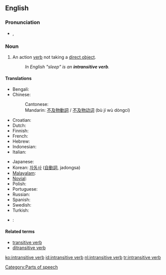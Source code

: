 {{wikipedia}}
==English==

===Pronunciation===
* {{IPA|/ɪnˌtrænsətɪv ˈvɜːb/|/ɪnˌtrænzətɪv ˈvɜːb/}}, {{SAMPA|/In%tr{ns@tIv "v3:b/|/In%tr{nz@tIv "v3:b/}}

===Noun===
{{en-noun|sg=[[intransitive]] [[verb]]}}

# {{grammar}} An action [[verb]] not taking a [[direct object]].
#: ''In English "sleep" is an '''intransitive verb'''.''

====Translations====
{{trans-top|action verb not taking a direct object}}
* Bengali: {{t|bn|অকর্মক ক্রিয়া|sc=Beng|xs=Bengali}}
* Chinese:
*: Cantonese: {{tø|yue|不及物動詞|tr=bat1 kap6 mat6 dung6 ci4|sc=Hani|xs=Cantonese}}
*: Mandarin: [[不及物動詞]] / [[不及物动词]] (bù jí wù dòngcí)
* Croatian: {{t-|hr|neprijelazni glagol|m}}
* Dutch: {{t+|nl|onovergankelijk werkwoord|n}}
* Finnish: {{t|fr|intransitiivinen verbi}}
* French: {{t|fr|verbe intransitif|m}}
* Hebrew: {{t|he|פועל עומד|sc=Hebr}}
* Indonesian: {{t|id|kata kerja intransitif|xs=Indonesian}}
* Italian: {{t|it|verbo intransitivo|m}}
{{trans-mid}}
* Japanese: {{t-|ja|自動詞|tr=jidōshi|sc=Jpan}}
* Korean: [[자동사]] ([[自動詞]], jadongsa)
* [[Malayalam]]: {{t|ml|അകര്‍മ്മകക്രിയ|xs=Malayalam}}
* [[Novial]]: {{tø|nov|non-transitiv verbe|xs=Novial}}
* Polish: {{t|pl|czasownik nieprzechodni|m}}
* Portuguese: {{t|pt|predicação verbal}}
* Russian: {{t|ru|непереходный глагол|m|tr=nepereχódnyj glagól|sc=Cyrl}}
* Spanish: {{t|es|verbo intransitivo|m}}
* Swedish: {{t|sv|intransitivt verb}}
* Turkish: {{t|tr|geçişsiz eylem}}
{{trans-bottom}}

{{checktrans-top}}
* {{ttbc|German}}: {{t|de|intransitivität}}
{{checktrans-bottom}}

====Related terms====
* [[transitive verb]]
* [[ditransitive verb]]

[[Category:Parts of speech]]

[[ko:intransitive verb]]
[[id:intransitive verb]]
[[nl:intransitive verb]]
[[tr:intransitive verb]]